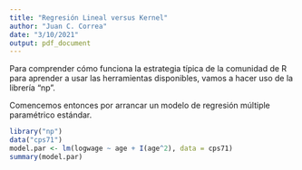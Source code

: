 ```yaml
---
title: "Regresión Lineal versus Kernel"
author: "Juan C. Correa"
date: "3/10/2021"
output: pdf_document
---
```


Para comprender cómo funciona la estrategia típica de la comunidad de R para aprender a usar las herramientas disponibles, vamos a hacer uso de la librería "np".

Comencemos entonces por arrancar un modelo de regresión múltiple paramétrico estándar.

```r
library("np")
data("cps71")
model.par <- lm(logwage ~ age + I(age^2), data = cps71)
summary(model.par)
```

